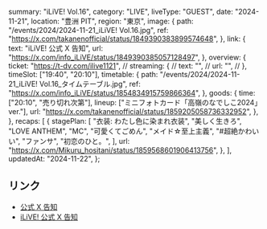   summary: "iLiVE! Vol.16",
  category: "LIVE",
  liveType: "GUEST",
  date: "2024-11-21",
  location: "豊洲 PIT",
  region: "東京",
  image: {
    path: "/events/2024/2024-11-21_iLiVE! Vol.16.jpg",
    ref: "https://x.com/takanenofficial/status/1849390383899574648",
  },
  link: {
    text: "iLiVE! 公式 X 告知",
    url: "https://x.com/info_iLiVE/status/1849390385057128497",
  },
  overview: {
    ticket: "https://t-dv.com/ilive1121",
    // streaming: {
    //   text: "",
    //   url: "",
    // },
    timeSlot: ["19:40", "20:10"],
    timetable: {
      path: "/events/2024/2024-11-21_iLiVE! Vol.16_タイムテーブル.jpg",
      ref: "https://x.com/info_iLiVE/status/1854834915759866364",
    },
    goods: {
      time: ["20:10", "売り切れ次第"],
      lineup: ["ミニフォトカード「高嶺のなでしこ2024」ver."],
      url: "https://x.com/takanenofficial/status/1859205058736332952",
    },
  },
  recaps: [
    {
      stagePlan: [
        "衣装: わたし色に染まれ衣装",
        "美しく生きろ",
        "LOVE ANTHEM",
        "MC",
        "可愛くてごめん",
        "メイド☆至上主義",
        "#超絶かわいい",
        "ファンサ",
        "初恋のひと。",
      ],
      url: "https://x.com/Mikuru_hositani/status/1859568601906413756",
    },
  ],
  updatedAt: "2024-11-22",
};

## リンク

- [公式 X 告知](https://x.com/takanenofficial/status/1849390383899574648)
- [iLiVE! 公式 X 告知](https://x.com/info_iLiVE/status/1849390385057128497)
